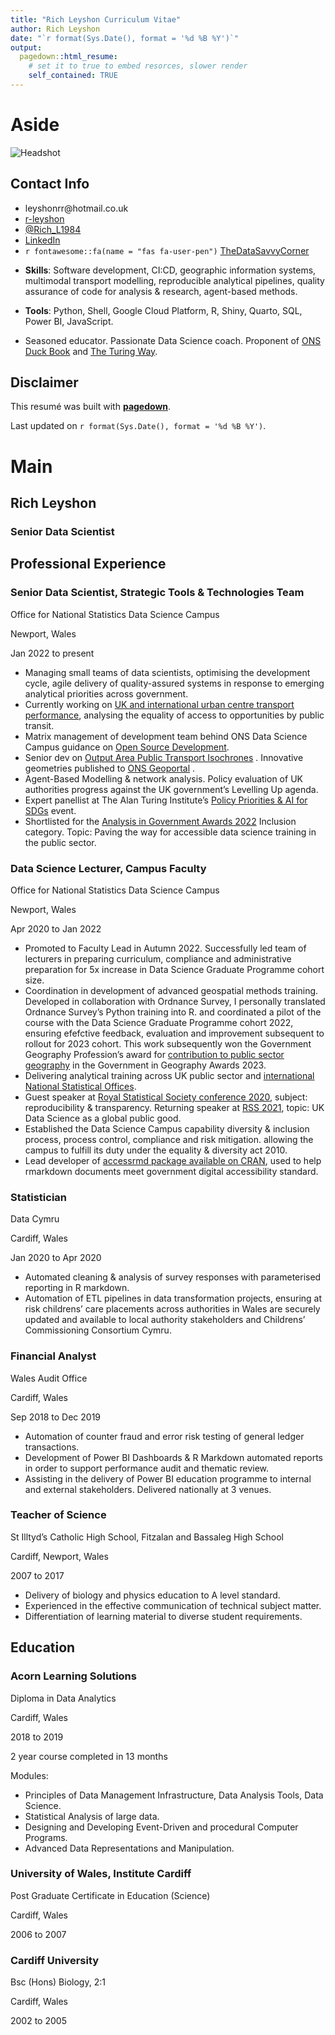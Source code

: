 ```yaml
---
title: "Rich Leyshon Curriculum Vitae"
author: Rich Leyshon
date: "`r format(Sys.Date(), format = '%d %B %Y')`"
output:
  pagedown::html_resume:
    # set it to true to embed resorces, slower render
    self_contained: TRUE
---
```


Aside
====================================

<img src="./www/fin-conf-2020-bw.jpg" alt="Headshot"/>

Contact Info {#contact}
--------------------------------------------------------------------------------
<div>
- <i class="fa fa-envelope"></i> leyshonrr@hotmail.co.uk
- <i class="fab fa-github-square"></i> <a href=https://github.com/r-leyshon target="_blank">r-leyshon</a>
- <i class="fab fa-x-twitter"></i> <a href=https://twitter.com/Rich_L1984 target="_blank">@Rich_L1984</a>
- <i class="fab fa-linkedin"></i> <a href=https://www.linkedin.com/in/richard-leyshon-316121163/ target="_blank">LinkedIn</a>
-   `r fontawesome::fa(name = "fas fa-user-pen")` <a href=https://thedatasavvycorner.com/ target="_blank">TheDataSavvyCorner</a>
<br>
</div>

- **Skills**: Software development, CI:CD, geographic information systems,
multimodal transport modelling, reproducible analytical pipelines, quality
assurance of code for analysis & research, agent-based methods.

- **Tools**: Python, Shell, Google Cloud Platform, R, Shiny, Quarto, SQL,
Power BI, JavaScript.

- Seasoned educator. Passionate Data Science coach. Proponent of
<a href=https://best-practice-and-impact.github.io/qa-of-code-guidance/intro.html target="_blank">ONS Duck Book</a>
and <a href=https://the-turing-way.netlify.app/index.html target="_blank">The Turing Way</a>.

Disclaimer {#disclaimer}
--------------------------------------------------------------------------------

This resumé was built with <a href=https://github.com/rstudio/pagedown target="_blank">**pagedown**</a>.

Last updated on `r format(Sys.Date(), format = '%d %B %Y')`.

Main
================================================================================

Rich Leyshon {#title}
--------------------------------------------------------------------------------

### Senior Data Scientist

Professional Experience {data-icon=suitcase data-concise=true}
--------------------------------------------------------------------------------

### Senior Data Scientist, Strategic Tools & Technologies Team

Office for National Statistics Data Science Campus

Newport, Wales

Jan 2022 to present

- Managing small teams of data scientists, optimising the development cycle,
agile delivery of quality-assured systems in response to emerging analytical
priorities across government.
- Currently working on
<a href=https://datasciencecampus.ons.gov.uk/comparing-international-transport-performance-in-urban-centres-upcoming-work target="_blank">UK and international urban centre transport performance</a>,
analysing the equality of access to opportunities by public transit. 
- Matrix management of development team behind ONS Data Science Campus guidance
on <a href=https://datasciencecampus.github.io/coding-in-the-open/ target="_blank">Open Source Development</a>.
- Senior dev on
<a href=https://datasciencecampus.ons.gov.uk/using-open-data-to-understand-hyperlocal-differences-in-uk-public-transport-availability/ target="_blank">Output Area Public Transport Isochrones</a>
. Innovative geometries published to
<a href=https://geoportal.statistics.gov.uk/search?q=isochrones target="_blank">ONS Geoportal</a>
.
- Agent-Based Modelling & network analysis. Policy evaluation of UK authorities
progress against the UK government's Levelling Up agenda.
- Expert panellist at The Alan Turing Institute's
<a href=https://www.turing.ac.uk/events/policy-priorities-ai-sdgs target="_blank">Policy Priorities & AI for SDGs</a>
event.
- Shortlisted for the
<a href=https://analysisfunction.civilservice.gov.uk/news/analysis-in-government-awards-2022-shortlist/ target="_blank">Analysis in Government Awards 2022</a>
Inclusion category. Topic: Paving the way for accessible data science training
in the public sector.

### Data Science Lecturer, Campus Faculty

Office for National Statistics Data Science Campus

Newport, Wales

Apr 2020 to Jan 2022

- Promoted to Faculty Lead in Autumn 2022. Successfully led team of lecturers
in preparing curriculum, compliance and administrative preparation for 5x
increase in Data Science Graduate Programme cohort size.
- Coordination in development of advanced geospatial methods training.
Developed in collaboration with Ordnance Survey, I personally translated
Ordnance Survey's Python training into R. and coordinated a pilot of the course
with the Data Science Graduate Programme cohort 2022, ensuring efefctive
feedback, evaluation and improvement subsequent to rollout for 2023 cohort.
This work subsequently won the Government Geography Profession's award for
<a href=https://twitter.com/GovGeo/status/1658156885676109832 target="_blank">contribution to public sector geography</a>
in the Government in Geography Awards 2023. 
- Delivering analytical training across UK public sector and
<a href=https://datasciencecampus.ons.gov.uk/taking-reproducible-analytical-pipelines-on-a-virtual-tour-first-stop-the-caribbean/ target="_blank">international National Statistical Offices</a>.
- Guest speaker at
<a href=https://rss.org.uk/RSS/media/File-library/Conference/Programme-for-RSS-2020-Online-conference.pdf target="_blank">Royal Statistical Society conference 2020</a>,
subject: reproducibility & transparency. Returning speaker at
<a href=https://rss.org.uk/news-publication/news-publications/2021/general-news/conference-2021-uk-data-science-as-a-global-public/ target="_blank">RSS 2021</a>,
topic: UK Data Science as a global public good.
- Established the Data Science Campus capability diversity &
inclusion process, process control, compliance and risk mitigation. allowing
the campus to fulfill its duty under the equality & diversity act 2010.
- Lead developer of
<a href=https://cran.r-project.org/package=accessrmd target="_blank">accessrmd package available on CRAN</a>,
used to help rmarkdown documents meet government digital accessibility
standard.

### Statistician  

Data Cymru  

Cardiff, Wales

Jan 2020 to Apr 2020

- Automated cleaning & analysis of survey responses with parameterised
reporting in R markdown.
- Automation of ETL pipelines in data transformation projects, ensuring at
risk childrens' care placements across authorities in Wales are securely
updated and available to local authority stakeholders and Childrens'
Commissioning Consortium Cymru.

### Financial Analyst

Wales Audit Office  

Cardiff, Wales  

Sep 2018 to Dec 2019

- Automation of counter fraud and error risk testing of general ledger
transactions.
- Development of Power BI Dashboards & R Markdown automated reports in order
to support performance audit and thematic review.
- Assisting in the delivery of Power BI education programme to internal and
external stakeholders. Delivered nationally at 3 venues.

### Teacher of Science  

St Illtyd's Catholic High School, Fitzalan and Bassaleg High School  

Cardiff, Newport,  Wales

2007 to 2017

- Delivery of biology and physics education to A level standard.
- Experienced in the effective communication of technical subject matter.
- Differentiation of learning material to diverse student requirements.

Education {data-icon=graduation-cap data-concise=true}
--------------------------------------------------------------------------------

### Acorn Learning Solutions
Diploma in Data Analytics

Cardiff, Wales

2018 to 2019

2 year course completed in 13 months

Modules: 

- Principles of Data Management Infrastructure, Data Analysis Tools,
Data Science.
- Statistical Analysis of large data.
- Designing and Developing Event-Driven and procedural Computer Programs.
- Advanced Data Representations and Manipulation.

### University of Wales, Institute Cardiff
Post Graduate Certificate in Education (Science)

Cardiff, Wales

2006 to 2007

### Cardiff University
Bsc (Hons) Biology, 2:1

Cardiff, Wales

2002 to 2005
